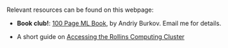 
<br>
<br>
<br>

Relevant resources can be found on this webpage: 

- **Book club!**: [100 Page ML Book](http://themlbook.com/), by Andriy Burkov. Email me for details.

- A short guide on [Accessing the Rollins Computing Cluster](https://ainaimi.github.io/resources/computing.html)